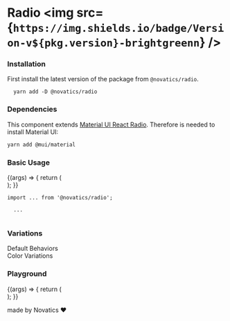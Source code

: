 
<Meta title="Radio" component={Radio} />

# Radio <img src={`https://img.shields.io/badge/Version-v${pkg.version}-brightgreenn`} />

### Installation

First install the latest version of the package from `@novatics/radio`.

```shell
  yarn add -D @novatics/radio
```


### Dependencies

This component extends [Material UI React Radio](https://mui.com/material-ui/react-radio-button). Therefore is needed to install Material UI:

```bash
yarn add @mui/material
```

### Basic Usage

<Canvas>
  <Story name="Basic Usage">
    {(args) => {
      return (
        <div style={{ display: 'flex', flexDirection: 'row' }}>
          <Radio
            {...args}
          />
        </div>
      );
    }}
  </Story>
</Canvas>

```tsx
import ... from '@novatics/radio';

  ...


```

### Variations

<Canvas>
  <Story name="Variations">
    <div style={{ display: 'flex', flexDirection: 'row', justifyContent: 'space-around' }}>
      <div style={{ display: 'flex', flexDirection: 'column' }}>
        Default Behaviors
        <div style={{ display: 'flex', flexDirection: 'row' }}>
          <Radio checked />
          <Radio />
        </div>
        <div style={{ display: 'flex', flexDirection: 'row' }}>
          <Radio disabled checked />
          <Radio disabled />
        </div>
        <div style={{ display: 'flex', flexDirection: 'row' }}>
          <Radio checked error />
          <Radio error />
        </div>
      </div>
      <div style={{ display: 'flex', flexDirection: 'column' }}>
        Color Variations
        <div style={{ display: 'flex', flexDirection: 'row' }}>
          <Radio color="primary" checked />
          <Radio color="primary" />
        </div>
        <div style={{ display: 'flex', flexDirection: 'row' }}>
          <Radio color="secondary" checked />
          <Radio color="secondary" />
        </div>
        <div style={{ display: 'flex', flexDirection: 'row' }}>
          <Radio color="error" checked />
          <Radio color="error" />
        </div>
        <div style={{ display: 'flex', flexDirection: 'row' }}>
          <Radio color="info" checked />
          <Radio color="info" />
        </div>
        <div style={{ display: 'flex', flexDirection: 'row' }}>
          <Radio color="success" checked />
          <Radio color="success" />
        </div>
        <div style={{ display: 'flex', flexDirection: 'row' }}>
          <Radio color="warning" checked />
          <Radio color="warning" />
        </div>
      </div>
    </div>
  </Story>
</Canvas>

### Playground

<Canvas>
  <Story
    name="Playground"
    argTypes={{
      error: false,
      checked: false,
    }}
  >
    {(args) => {
      return (
        <div style={{ display: 'flex', flexDirection: 'row' }}>
          <Radio {...args} />
        </div>
      );
    }}
  </Story>
</Canvas>

<ArgsTable story="Playground" />


made by Novatics ❤
